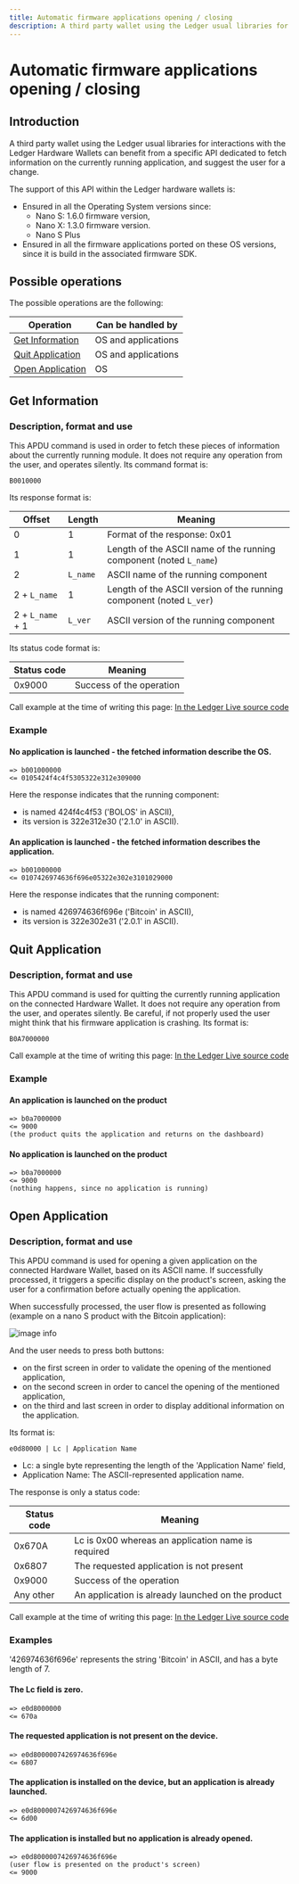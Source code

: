 ```yaml
---
title: Automatic firmware applications opening / closing 
description: A third party wallet using the Ledger usual libraries for interactions with the Ledger Hardware Wallets can benefit from a specific API dedicated to fetch information on the currently running application, and suggest the user for a change.
---
```


# Automatic firmware applications opening / closing 

##  Introduction

A third party wallet using the Ledger usual libraries for interactions with the Ledger Hardware Wallets can benefit from a specific API dedicated to fetch information on the currently running application, and suggest the user for a change.

The support of this API within the Ledger hardware wallets is:
- Ensured in all the Operating System versions since:
  - Nano S: 1.6.0 firmware version,
  - Nano X: 1.3.0 firmware version.
  - Nano S Plus
- Ensured in all the firmware applications ported on these OS versions, since it is build in the associated firmware SDK.

##  Possible operations
The possible operations are the following:

| Operation                             | Can be handled by     |
|---------------------------------------|-----------------------|
| [Get Information](#get-information)   | OS and applications   |
| [Quit Application](#quit-application) | OS and applications   |
| [Open Application](#open-application) | OS                    |

## Get Information
### Description, format and use
This APDU command is used in order to fetch these pieces of information about the currently running module. It does not require any operation from the user, and operates silently.
Its command format is:
```
B0010000
```

Its response format is:

| Offset        | Length   | Meaning |
|---------------|----------|-------------- |
| 0             |  1       | Format of the response: 0x01 |
| 1             |  1       | Length of the ASCII name of the running component (noted `L_name`) |
| 2             | `L_name` | ASCII name of the running component |
| 2 + `L_name`  |  1       | Length of the ASCII version of the running component (noted `L_ver`) |
| 2 + `L_name` + 1  |  `L_ver`  | ASCII version of the running component |


Its status code format is:

| Status code | Meaning |
|-------------|----------------------- |
| 0x9000      | Success of the operation |

Call example at the time of writing this page: [In the Ledger Live source code](https://github.com/LedgerHQ/ledger-live/tree/develop/libs/ledger-live-common/src/hw/getAppAndVersion.ts#L10)

### Example
#### No application is launched - the fetched information describe the OS.
```
=> b001000000
<= 0105424f4c4f5305322e312e309000
```
Here the response indicates that the running component:
- is named 424f4c4f53 ('BOLOS' in ASCII),
- its version is 322e312e30 ('2.1.0' in ASCII).

#### An application is launched - the fetched information describes the application.
```
=> b001000000
<= 0107426974636f696e05322e302e3101029000
```

Here the response indicates that the running component:
- is named 426974636f696e ('Bitcoin' in ASCII),
- its version is 322e302e31 ('2.0.1' in ASCII).

## Quit Application
### Description, format and use
This APDU command is used for quitting the currently running application on the connected Hardware Wallet. It does not require any operation from the user, and operates silently.
Be careful, if not properly used the user might think that his firmware application is crashing.
Its format is:
```
B0A7000000
```
Call example at the time of writing this page: [In the Ledger Live source code](https://github.com/LedgerHQ/ledger-live/tree/develop/libs/ledger-live-common/src/hw/quitApp.ts#L3)

### Example
####  An application is launched on the product
```
=> b0a7000000
<= 9000
(the product quits the application and returns on the dashboard)
```
####  No application is launched on the product
```
=> b0a7000000
<= 9000
(nothing happens, since no application is running)
```

## Open Application
### Description, format and use
This APDU command is used for opening a given application on the connected Hardware Wallet, based on its ASCII name. If successfully processed, it triggers a specific display on the product's screen, asking the user for a confirmation before actually opening the application.

When successfully processed, the user flow is presented as following (example on a nano S product with the Bitcoin application):

![image info](/open_app_bitcoin.png)

And the user needs to press both buttons:
- on the first screen in order to validate the opening of the mentioned application,
- on the second screen in order to cancel the opening of the mentioned application,
- on the third and last screen in order to display additional information on the application.

Its format is:
```
e0d80000 | Lc | Application Name
```
- Lc: a single byte representing the length of the 'Application Name' field,
- Application Name: The ASCII-represented application name.

The response is only a status code:

| Status code | Meaning |
|-------------|----------------------- |
| 0x670A      | Lc is 0x00 whereas an application name is required |
| 0x6807      | The requested application is not present |
| 0x9000      | Success of the operation |
| Any other   | An application is already launched on the product |

Call example at the time of writing this page: [In the Ledger Live source code](https://github.com/LedgerHQ/ledger-live/tree/develop/libs/ledger-live-common/src/hw/openApp.ts#L3)

### Examples
'426974636f696e' represents the string 'Bitcoin' in ASCII, and has a byte length of 7.

####  The Lc field is zero.
```
=> e0d8000000
<= 670a
```

####  The requested application is not present on the device.
```
=> e0d8000007426974636f696e
<= 6807
```
####  The application is installed on the device, but an application is already launched.
```
=> e0d8000007426974636f696e
<= 6d00
```
####  The application is installed but no application is already opened.
```
=> e0d8000007426974636f696e
(user flow is presented on the product's screen)
<= 9000
```
